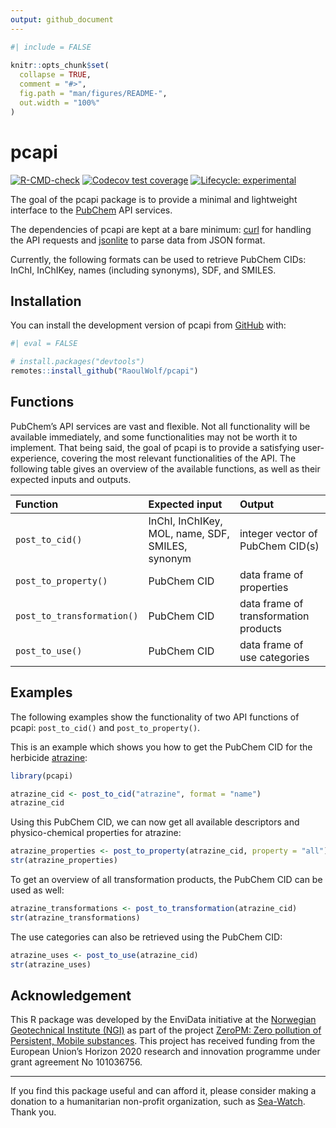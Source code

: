 ```yaml
---
output: github_document
---
```


<!-- README.md is generated from README.Rmd. Please edit that file -->

```r
#| include = FALSE
 
knitr::opts_chunk$set(
  collapse = TRUE,
  comment = "#>",
  fig.path = "man/figures/README-",
  out.width = "100%"
)
```

# pcapi

<!-- badges: start -->
[![R-CMD-check](https://github.com/RaoulWolf/pcapi/workflows/R-CMD-check/badge.svg)](https://github.com/RaoulWolf/pcapi/actions)
[![Codecov test coverage](https://codecov.io/gh/RaoulWolf/pcapi/branch/master/graph/badge.svg)](https://app.codecov.io/gh/RaoulWolf/pcapi?branch=master)
[![Lifecycle: experimental](https://img.shields.io/badge/lifecycle-experimental-orange.svg)](https://lifecycle.r-lib.org/articles/stages.html#experimental)
<!-- badges: end -->


The goal of the pcapi package is to provide a minimal and lightweight 
interface to the [PubChem](https://pubchem.ncbi.nlm.nih.gov/) API services. 

The dependencies of pcapi are kept at a bare minimum: 
[curl](https://cran.r-project.org/web/packages/curl/index.html) for handling 
the API requests and 
[jsonlite](https://cran.r-project.org/web/packages/jsonlite/index.html) to 
parse data from JSON format.

Currently, the following formats can be used to retrieve PubChem 
CIDs: InChI, InChIKey, names (including synonyms), SDF, and SMILES. 

## Installation

You can install the development version of pcapi from 
[GitHub](https://github.com/) with:

```r
#| eval = FALSE

# install.packages("devtools")
remotes::install_github("RaoulWolf/pcapi")
```

## Functions

PubChem's API services are vast and flexible. Not all functionality will be 
available immediately, and some functionalities may not be worth it to 
implement. That being said, the goal of pcapi is to provide a satisfying 
user-experience, covering the most relevant functionalities of the API. The 
following table gives an overview of the available functions, as well as their 
expected inputs and outputs. 

| Function                   | Expected input                                   | Output                                |
|:-------------------------- |:------------------------------------------------ |:------------------------------------- |
| `post_to_cid()`            | InChI, InChIKey, MOL, name, SDF, SMILES, synonym | integer vector of PubChem CID(s)      |
| `post_to_property()`       | PubChem CID                                      | data frame of properties              |
| `post_to_transformation()` | PubChem CID                                      | data frame of transformation products |
| `post_to_use()`            | PubChem CID                                      | data frame of use categories          |

## Examples

The following examples show the functionality of two API functions of
pcapi: `post_to_cid()` and `post_to_property()`.

This is an example which shows you how to get the PubChem CID for the herbicide 
[atrazine](https://en.wikipedia.org/wiki/Atrazine):

```r
library(pcapi)

atrazine_cid <- post_to_cid("atrazine", format = "name")
atrazine_cid
```

Using this PubChem CID, we can now get all available descriptors and 
physico-chemical properties for atrazine: 

```r
atrazine_properties <- post_to_property(atrazine_cid, property = "all")
str(atrazine_properties)
```

To get an overview of all transformation products, the PubChem CID can be used 
as well:

```r
atrazine_transformations <- post_to_transformation(atrazine_cid)
str(atrazine_transformations)
```

The use categories can also be retrieved using the PubChem CID:

```r
atrazine_uses <- post_to_use(atrazine_cid)
str(atrazine_uses)
```


## Acknowledgement

This R package was developed by the EnviData initiative at the 
[Norwegian Geotechnical Institute (NGI)](https://www.ngi.no/eng) as part of the 
project 
[ZeroPM: Zero pollution of Persistent, Mobile substances](https://zeropm.eu/). 
This project has received funding from the European Union's Horizon 2020 
research and innovation programme under grant agreement No 101036756.

---

If you find this package useful and can afford it, please consider making a 
donation to a humanitarian non-profit organization, such as 
[Sea-Watch](https://sea-watch.org/en/). Thank you. 
